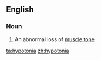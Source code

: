 ==English==

===Noun===
{{wikipedia}}
{{en-noun|-}}

# An abnormal loss of [[muscle tone]]

[[ta:hypotonia]]
[[zh:hypotonia]]